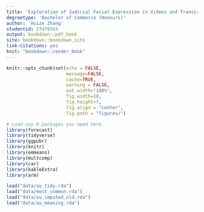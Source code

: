 ```yaml
---
title: 'Exploration of Judicial Facial Expression in Videos and Transcripts of Legal Proceedings'
degreetype: 'Bachelor of Commerce (Honours)'
author: 'Huize Zhang'
studentid: 27478343
output: bookdown::pdf_book
site: bookdown::bookdown_site
link-citations: yes
knit: "bookdown::render_book"
---
```


```r
knitr::opts_chunk$set(echo = FALSE, 
                      message=FALSE, 
                      cache=TRUE, 
                      warning = FALSE,
                      out.width="100%",
                      fig.width=10, 
                      fig.height=7, 
                      fig.align = "center", 
                      fig.path = "figures/")

# Load any R packages you need here
library(forecast)
library(tidyverse)
library(ggpubr)
library(knitr)
library(emmeans)
library(multcomp)
library(car)
library(kableExtra)
library(arm)

load("data/au_tidy.rda")
load("data/most_common.rda")
load("data/au_imputed_old.rda")
load("data/au_meaning.rda")
```
<!-- 
Edit these lines as appropriate.
The actual thesis content is in several Rmd files.

You'll need to edit the _bookdown.yml file to set the order in which you'd like them to appear. 

If you have specific LaTeX packages to add, put them in monashthesis.tex.

You will need to ensure you have installed the knitr and bookdown packages for R.

You will also need LaTeX installed on your computer.
-->


